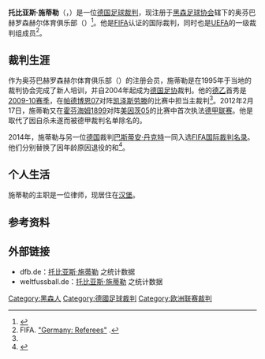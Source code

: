 {{noteTA|G1=football|G2=uefa|G3=德甲}}
{{Infobox football official
| name                = 托比亚斯·施蒂勒
| fullname            = {{lang|de|Tobias Stieler}}
| image               =
| caption             =
| birth_date          = {{Birth date and age|1981|7|2|df=y}}
| birth_place         = {{BRD}}[[上茨豪森|上茨豪森]]
| death_date          = <!-- Use {{Death date and age|YYYY|MM|DD|YYYY|MM|DD|df=y}} if dead (death date followed by birth date) -->
| death_place         =
| otheroccupation     = [[律师|律师]]
| years1              = 2004–
| league1             = [[德国足协|德国足协]]
| role1               = 裁判
| years2              = 2009–
| league2             = [[德乙联赛|德乙联赛]]
| role2               = 裁判
| years3              = 2012–
| league3             = [[德甲联赛|德甲联赛]]
| role3               = 裁判
| internationalyears1 = 2014–
| confederation1      = [[FIFA国际裁判名录|FIFA名录]]
| internationalrole1  = 裁判
}}
'''托比亚斯·施蒂勒'''（{{lang-de|'''Tobias Stieler'''}}，{{bd|1981年|7月2日|catIdx=Stieler, Tobias}}）是一位[[德国|德国]][[足球裁判|足球裁判]]，现注册于[[黑森足球协会|黑森足球协会]]辖下的奥芬巴赫罗森赫尔体育俱乐部（{{lang|de|''SG Rosenhöhe Offenbach''}}）<ref name="weltfussball">{{cite web |url=http://www.worldfootball.net/schiedsrichter_profil/tobias-stieler/ |title=Tobias Stieler » Spiele als Schiedsrichter |publisher=worldfootball.net |date=2014-05-05 |accessdate=2014-06-15 |archive-date=2019-12-15 |archive-url=https://web.archive.org/web/20191215104137/http://www.worldfootball.net/schiedsrichter_profil/tobias-stieler/ |dead-url=no }}</ref>。他是[[FIFA|FIFA]]认证的国际裁判，同时也是[[UEFA|UEFA]]的一级裁判组成员<ref name="FIFA">FIFA. [http://www.fifa.com/associations/association=ger/footballofficials/referees/peoplekind=ref.html "Germany: Referees"] {{Wayback|url=http://www.fifa.com/associations/association=ger/footballofficials/referees/peoplekind=ref.html |date=20150222112400 }}.</ref>。

==裁判生涯==
作为奥芬巴赫罗森赫尔体育俱乐部（{{lang|de|''SG Rosenhöhe Offenbach''}}）的注册会员，施蒂勒是在1995年于当地的裁判协会完成了新人培训，并自2004年起成为[[德国足协|德国足协]]裁判。他的[[德乙|德乙]]首秀是[[2009年至2010年德國足球乙級聯賽|2009-10赛季]]，在[[帕德博恩07|帕德博恩07]]对阵[[凯泽斯劳滕足球俱乐部|凯泽斯劳滕]]的比赛中担当主裁判<ref name="weltfussball"/>。2012年2月17日，施蒂勒又在[[霍芬海姆1899|霍芬海姆1899]]对阵[[美因茨05|美因茨05]]的比赛中首次执法[[德甲联赛|德甲联赛]]。他是取代了因自杀未遂而被德甲裁判名单除名的{{link-de|巴巴卡·拉法蒂|Babak Rafati}}。

2014年，施蒂勒与另一位[[德国|德国]]裁判[[巴斯蒂安·丹克特|巴斯蒂安·丹克特]]一同入选[[FIFA国际裁判列表|FIFA国际裁判名录]]。他们分别替换了因年龄原因退役的{{link-de|弗洛里安·梅耶 (足球裁判)|Florian Meyer (Schiedsrichter)|弗洛里安·梅耶}}和{{link-de|托尔斯滕·金赫费尔|Thorsten Kinhöfer}}<ref>{{Cite web |url=http://www.focus.de/sport/fussball/dfb-dfb-verjuengt-schiedsrichter-spitze_aid_1096149.html |title=''DFB verjüngt Schiedsrichter-Spitze'' |access-date=2016-12-23 |archive-date=2020-09-19 |archive-url=https://web.archive.org/web/20200919212340/https://www.focus.de/sport/fussball/dfb-dfb-verjuengt-schiedsrichter-spitze_aid_1096149.html |dead-url=no }}</ref>。

==个人生活==
施蒂勒的主职是一位律师，现居住在[[汉堡|汉堡]]。

==参考资料==
{{reflist}}

==外部链接==
* dfb.de：[http://www.dfb.de/sportl-strukturen/schiedsrichter/schiedsrichter-im-einsatz/schiedsrichter-der-bundesligen/?spieledb_path=%2Freferees%2F49250 托比亚斯·施蒂勒] {{Wayback|url=http://www.dfb.de/sportl-strukturen/schiedsrichter/schiedsrichter-im-einsatz/schiedsrichter-der-bundesligen/?spieledb_path=%2Freferees%2F49250 |date=20191203001225 }}之统计数据 {{de}}
* weltfussball.de：[http://www.weltfussball.de/schiedsrichter_profil/tobias-stieler/ 托比亚斯·施蒂勒] {{Wayback|url=http://www.weltfussball.de/schiedsrichter_profil/tobias-stieler/ |date=20201022060408 }}之统计数据 {{de}}

{{DEFAULTSORT:Stieler, Tobias}}
[[Category:黑森人|Category:黑森人]]
[[Category:德國足球裁判|Category:德國足球裁判]]
[[Category:欧洲联赛裁判|Category:欧洲联赛裁判]]